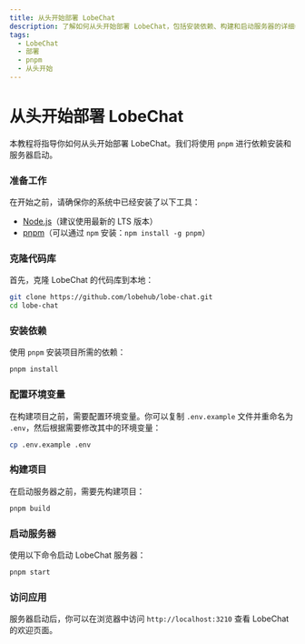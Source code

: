 ```yaml
---
title: 从头开始部署 LobeChat
description: 了解如何从头开始部署 LobeChat，包括安装依赖、构建和启动服务器的详细步骤。
tags:
  - LobeChat
  - 部署
  - pnpm
  - 从头开始
---
```


# 从头开始部署 LobeChat

本教程将指导你如何从头开始部署 LobeChat。我们将使用 `pnpm` 进行依赖安装和服务器启动。

<Steps>

### 准备工作

在开始之前，请确保你的系统中已经安装了以下工具：

- [Node.js](https://nodejs.org/)（建议使用最新的 LTS 版本）
- [pnpm](https://pnpm.io/)（可以通过 `npm` 安装：`npm install -g pnpm`）

### 克隆代码库

首先，克隆 LobeChat 的代码库到本地：

```bash
git clone https://github.com/lobehub/lobe-chat.git
cd lobe-chat
```

### 安装依赖

使用 `pnpm` 安装项目所需的依赖：

```bash
pnpm install
```

### 配置环境变量

在构建项目之前，需要配置环境变量。你可以复制 `.env.example` 文件并重命名为 `.env`，然后根据需要修改其中的环境变量：

```bash
cp .env.example .env
```

### 构建项目

在启动服务器之前，需要先构建项目：

```bash
pnpm build
```

### 启动服务器

使用以下命令启动 LobeChat 服务器：

```bash
pnpm start
```

### 访问应用

服务器启动后，你可以在浏览器中访问 `http://localhost:3210` 查看 LobeChat 的欢迎页面。

</Steps>
